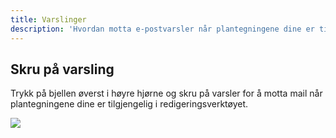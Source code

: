 ```yaml
---
title: Varslinger
description: 'Hvordan motta e-postvarsler når plantegningene dine er tilgjengelig i redigeringsverktøyet. '
---
```


## Skru på varsling

Trykk på bjellen øverst i høyre hjørne og skru på varsler for å motta mail når plantegningene dine er tilgjengelig i redigeringsverktøyet.

<Frame type="glass">
  <img src="/images/dashboard/innstillinger/varslinger/varslinger.png" />
</Frame>
